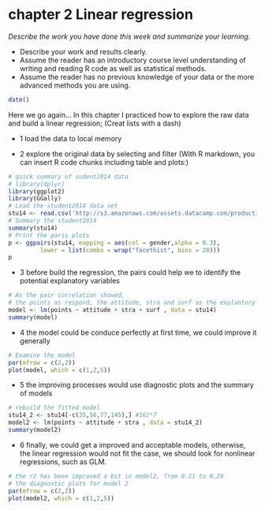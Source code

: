 # chapter 2 Linear regression

*Describe the work you have done this week and summarize your learning.*

- Describe your work and results clearly. 
- Assume the reader has an introductory course level understanding of writing and reading R code as well as statistical methods.
- Assume the reader has no previous knowledge of your data or the more advanced methods you are using.

```r
date()
```

Here we go again...
In this chapter I practiced how to explore the raw data and build a linear regression;
(Creat lists with a dash)

- 1 load the data to local memory


- 2 explore the original data by selecting and filter
(With R markdown, you can insert R code chunks including table and plots:)

```r
# quick summary of sudent2014 data
# library(dplyr)
library(ggplot2)
library(GGally)
# Load the student2014 data set
stu14 <- read.csv('http://s3.amazonaws.com/assets.datacamp.com/production/course_2218/datasets/learning2014.txt')
# Summary the student2014
summary(stu14)
# Print the paris plots
p <- ggpairs(stu14, mapping = aes(col = gender,alpha = 0.3), 
         lower = list(combo = wrap("facethist", bins = 20)))
p
```


- 3 before build the regression, the pairs could help we to identify the potential explanatory variables
```r
# As the pair correlation showed,
# the points as respond, the attitude, stra and surf as the explantory variables
model <- lm(points ~ attitude + stra + surf , data = stu14)
summary(model)
```

- 4 the model could be conduce perfectly at first time, we could improve it generally
```r
# Examine the model
par(mfrow = c(2,2))
plot(model, which = c(1,2,5))
```

- 5 the improving processes would use diagnostic plots and the summary of models
```r
# rebuild the fitted model
stu14_2 <- stu14[-c(35,56,77,145),] #162*7
model2 <- lm(points ~ attitude + stra , data = stu14_2)
summary(model2)
```

- 6 finally, we could get a improved and acceptable models, otherwise, the linear regression would not fit the case, we should look for nonlinear regressions, such as GLM.
```r
# the r2 has been improved a bit in model2, from 0.21 to 0.29
# the diagnostic plots for model 2
par(mfrow = c(2,2))
plot(model2, which = c(1,2,5))
```

